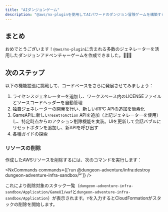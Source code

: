 ```yaml
---
title: "AIダンジョンゲーム"
description: "@aws/nx-pluginを使用してAIパワードのダンジョン冒険ゲームを構築する方法のチュートリアル。"
---
```





## まとめ

おめでとうございます！`@aws/nx-plugin`に含まれる多数のジェネレーターを活用したダンジョンアドベンチャーゲームを作成できました。🎉🎉🎉

## 次のステップ

以下の機能拡張に挑戦して、コードベースをさらに発展させてみましょう：

1. <Link path="guides/license">ライセンスジェネレーター</Link>を追加し、ワークスペース内のLICENSEファイルとソースコードヘッダーを自動管理
2. <Link path="get_started/tutorials/contribute-generator">独自ジェネレーターの開発</Link>を行い、新しいtRPC APIの追加を簡素化
3. GameAPIに新しい`resetToAction` APIを追加（上記ジェネレーターを使用）し、特定時点からのアクション削除機能を実装。UIを更新して会話バブルにリセットボタンを追加し、新APIを呼び出す
4. 各種ガイドの探索

### リソースの削除

作成したAWSリソースを削除するには、次のコマンドを実行します：

<NxCommands commands={['run @dungeon-adventure/infra:destroy dungeon-adventure-infra-sandbox/*']} />

これにより削除対象のスタック一覧（`dungeon-adventure-infra-sandbox/Application/GameUI/waf`と`dungeon-adventure-infra-sandbox/Application`）が表示されます。`Y`を入力するとCloudFormationがスタックの削除を開始します。